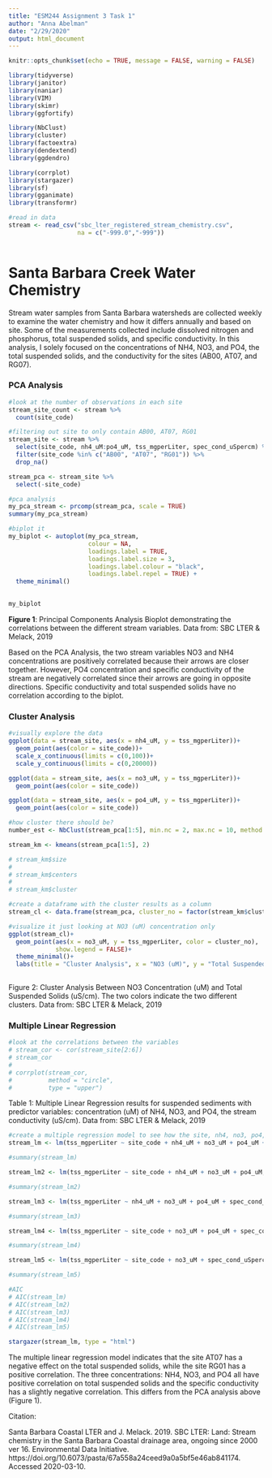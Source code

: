 ```yaml
---
title: "ESM244 Assignment 3 Task 1"
author: "Anna Abelman"
date: "2/29/2020"
output: html_document
---
```


```r
knitr::opts_chunk$set(echo = TRUE, message = FALSE, warning = FALSE)

library(tidyverse)
library(janitor)
library(naniar)
library(VIM)
library(skimr)
library(ggfortify)

library(NbClust)
library(cluster)
library(factoextra)
library(dendextend)
library(ggdendro)

library(corrplot)
library(stargazer)
library(sf)
library(gganimate)
library(transformr)
```

```r
#read in data
stream <- read_csv("sbc_lter_registered_stream_chemistry.csv",
                   na = c("-999.0","-999"))
  
```
# Santa Barbara Creek Water Chemistry 

Stream water samples from Santa Barbara watersheds are collected weekly to examine the water chemistry and how it differs annually and based on site. Some of the measurements collected include dissolved nitrogen and phosphorus, total suspended solids, and specific conductivity. In this analysis, I solely focused on the concentrations of NH4, NO3, and PO4, the total suspended solids, and the conductivity for the sites (AB00, AT07, and RG07). 


### PCA Analysis
```r
#look at the number of observations in each site
stream_site_count <- stream %>% 
  count(site_code)

#filtering out site to only contain AB00, AT07, RG01
stream_site <- stream %>% 
  select(site_code, nh4_uM:po4_uM, tss_mgperLiter, spec_cond_uSpercm) %>% 
  filter(site_code %in% c("AB00", "AT07", "RG01")) %>% 
  drop_na()

stream_pca <- stream_site %>% 
  select(-site_code)

#pca analysis
my_pca_stream <- prcomp(stream_pca, scale = TRUE)
summary(my_pca_stream)

#biplot it
my_biplot <- autoplot(my_pca_stream, 
                      colour = NA,
                      loadings.label = TRUE,
                      loadings.label.size = 3,
                      loadings.label.colour = "black",
                      loadings.label.repel = TRUE) +
  theme_minimal()
  

my_biplot
```

**Figure 1**: Principal Components Analysis Bioplot demonstrating the correlations between the different stream variables. Data from: SBC LTER & Melack, 2019

Based on the PCA Analysis, the two stream variables NO3 and NH4 concentrations are positively correlated because their arrows are closer together. However, PO4 concentration and specific conductivity of the stream are negatively correlated since their arrows are going in opposite directions. Specific conductivity and total suspended solids have no correlation according to the biplot. 


### Cluster Analysis
```r
#visually explore the data
ggplot(data = stream_site, aes(x = nh4_uM, y = tss_mgperLiter))+
  geom_point(aes(color = site_code))+
  scale_x_continuous(limits = c(0,100))+
  scale_y_continuous(limits = c(0,20000))

ggplot(data = stream_site, aes(x = no3_uM, y = tss_mgperLiter))+
  geom_point(aes(color = site_code))

ggplot(data = stream_site, aes(x = po4_uM, y = tss_mgperLiter))+
  geom_point(aes(color = site_code))

#how cluster there should be?
number_est <- NbClust(stream_pca[1:5], min.nc = 2, max.nc = 10, method = "kmeans")

stream_km <- kmeans(stream_pca[1:5], 2)

# stream_km$size
# 
# stream_km$centers
# 
# stream_km$cluster
```

```r
#create a dataframe with the cluster results as a column
stream_cl <- data.frame(stream_pca, cluster_no = factor(stream_km$cluster))

#visualize it just looking at NO3 (uM) concentration only
ggplot(stream_cl)+
  geom_point(aes(x = no3_uM, y = tss_mgperLiter, color = cluster_no),
             show.legend = FALSE)+
  theme_minimal()+
  labs(title = "Cluster Analysis", x = "NO3 (uM)", y = "Total Suspended Solids (uS/cm)")
  
```
Figure 2: Cluster Analysis Between NO3 Concentration (uM) and Total Suspended Solids (uS/cm). The two colors indicate the two different clusters. Data from: SBC LTER & Melack, 2019

### Multiple Linear Regression
```r
#look at the correlations between the variables
# stream_cor <- cor(stream_site[2:6])
# stream_cor
# 
# corrplot(stream_cor,
#          method = "circle",
#          type = "upper")
```

Table 1: Multiple Linear Regression results for suspended sediments  with predictor variables: concentration (uM) of NH4, NO3, and PO4, the stream conductivity (uS/cm). Data from: SBC LTER & Melack, 2019
```r
#create a multiple regression model to see how the site, nh4, no3, po4, and conductibity has on the suspended sediments
stream_lm <- lm(tss_mgperLiter ~ site_code + nh4_uM + no3_uM + po4_uM + spec_cond_uSpercm, data = stream_site)

#summary(stream_lm)

stream_lm2 <- lm(tss_mgperLiter ~ site_code + nh4_uM + no3_uM + po4_uM, data = stream_site)

#summary(stream_lm2)

stream_lm3 <- lm(tss_mgperLiter ~ nh4_uM + no3_uM + po4_uM + spec_cond_uSpercm, data = stream_site)

#summary(stream_lm3)

stream_lm4 <- lm(tss_mgperLiter ~ site_code + no3_uM + po4_uM + spec_cond_uSpercm, data = stream_site)

#summary(stream_lm4)

stream_lm5 <- lm(tss_mgperLiter ~ site_code + no3_uM + spec_cond_uSpercm + nh4_uM , data = stream_site)

#summary(stream_lm5)

#AIC
# AIC(stream_lm)
# AIC(stream_lm2)
# AIC(stream_lm3)
# AIC(stream_lm4)
# AIC(stream_lm5)

stargazer(stream_lm, type = "html")
```

The multiple linear regression model indicates that the site AT07 has a negative effect on the total suspended solids, while the site RG01 has a positive correlation. The three concentrations: NH4, NO3, and PO4 all have positive correlation on total suspended solids and the specific conductivity has a slightly negative correlation. This differs from the PCA analysis above (Figure 1). 

Citation: 

Santa Barbara Coastal LTER and J. Melack. 2019. SBC LTER: Land: Stream chemistry in the Santa Barbara Coastal drainage area, ongoing since 2000 ver 16. Environmental Data Initiative. https://doi.org/10.6073/pasta/67a558a24ceed9a0a5bf5e46ab841174. Accessed 2020-03-10.









